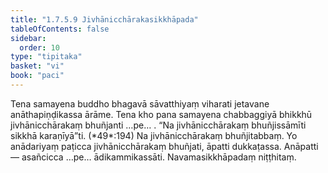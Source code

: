 ```yaml
---
title: "1.7.5.9 Jivhānicchārakasikkhāpada"
tableOfContents: false
sidebar:
  order: 10
type: "tipitaka"
basket: "vi"
book: "paci"
---
```



<DynamicBreadcrumb />

<Division number="625" book="paci" bookNo="2" page="257">

<Paragraph number="1929" book="paci">
Tena samayena buddho bhagavā sāvatthiyaṃ viharati jetavane anāthapiṇḍikassa ārāme. Tena kho pana samayena chabbaggiyā bhikkhū jivhānicchārakaṃ bhuñjanti …pe… .
</Paragraph>

<Paragraph number="1930" book="paci">
<Emphasis>“Na jivhānicchārakaṃ bhuñjissāmīti sikkhā karaṇīyā”</Emphasis>ti. (*49*:<Emphasis>194</Emphasis>)
</Paragraph>

<Paragraph number="1931" book="paci">
Na jivhānicchārakaṃ bhuñjitabbaṃ. Yo anādariyaṃ paṭicca jivhānicchārakaṃ bhuñjati, āpatti dukkaṭassa.
</Paragraph>

<Paragraph number="1932" book="paci">
Anāpatti— asañcicca …pe… ādikammikassāti.

</Paragraph>
</Division>

<Paragraph number="1933" type="center" book="paci">
Navamasikkhāpadaṃ niṭṭhitaṃ.
</Paragraph>